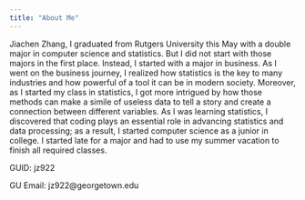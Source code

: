 ```yaml
---
title: "About Me"
---
```


Jiachen Zhang, I graduated from Rutgers University this May with a double major in computer science and statistics. But I did not start with those majors in the first place. Instead, I started with a major in business. As I went on the business journey, I realized how statistics is the key to many industries and how powerful of a tool it can be in modern society. Moreover, as I started my class in statistics, I got more intrigued by how those methods can make a simile of useless data to tell a story and create a connection between different variables. As I was learning statistics, I discovered that coding plays an essential role in advancing statistics and data processing; as a result, I started computer science as a junior in college. I started late for a major and had to use my summer vacation to finish all required classes.

GUID: jz922

GU Email: jz922\@georgetown.edu